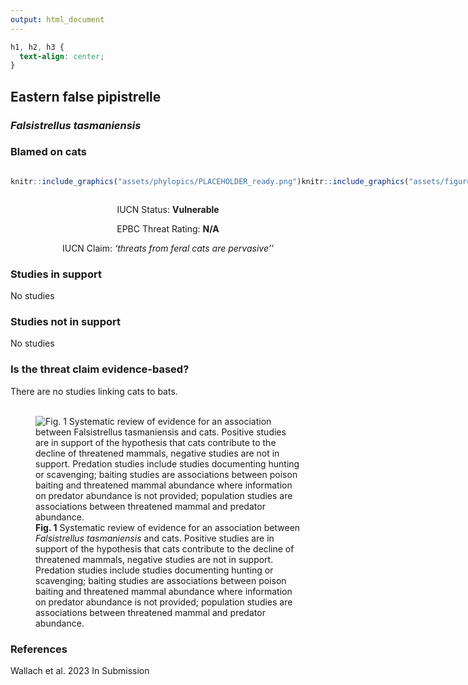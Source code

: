 ```yaml
---
output: html_document
---
```

```css
h1, h2, h3 {
  text-align: center;
}
```

## **Eastern false pipistrelle**
### *Falsistrellus tasmaniensis*
### Blamed on cats

:::: {style="display: flex;"}

::: {}
  ```r
  knitr::include_graphics("assets/phylopics/PLACEHOLDER_ready.png")
  ```
:::

::: {}

:::

::: {}
  ```r
  knitr::include_graphics("assets/figures/Map_Cat_Falsistrellus tasmaniensis.png")
  ```
:::

::::
<center>
IUCN Status: **Vulnerable**

EPBC Threat Rating: **N/A**

IUCN Claim: *'threats from feral cats are pervasive''*

</center>

### Studies in support

No studies

### Studies not in support

No studies

### Is the threat claim evidence-based?

There are no studies linking cats to bats.
<br>
<br>

![**Fig. 1**  Systematic review of evidence for an association between *Falsistrellus tasmaniensis* and cats. Positive studies are in support of the hypothesis that cats contribute to the decline of threatened mammals, negative studies are not in support. Predation studies include studies documenting hunting or scavenging; baiting studies are associations between poison baiting and threatened mammal abundance where information on predator abundance is not provided; population studies are associations between threatened mammal and predator abundance.](assets/figures/Main_Evidence_Cat_Falsistrellus tasmaniensis.png)

### References



Wallach et al. 2023 In Submission

